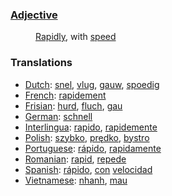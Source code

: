 ===[[Adjective]]===
:[[Rapid]]ly, with [[speed]]

===Translations===
*[[Dutch]]: [[snel]], [[vlug]], [[gauw]], [[spoedig]]
*[[French]]: [[rapidement]]
*[[Frisian]]: [[hurd]], [[fluch]], [[gau]]
*[[German]]: [[schnell]]
*[[Interlingua]]: [[rapido]], [[rapidemente]]
*[[Polish]]: [[szybko]], [[prędko]], [[bystro]]
*[[Portuguese]]: [[rápido]], [[rapidamente]]
*[[Romanian]]: [[rapid]], [[repede]]
*[[Spanish]]: [[rápido]], [[con]] [[velocidad]]
*[[Vietnamese]]: [[nhanh]], [[mau#Vietnamese|mau]]